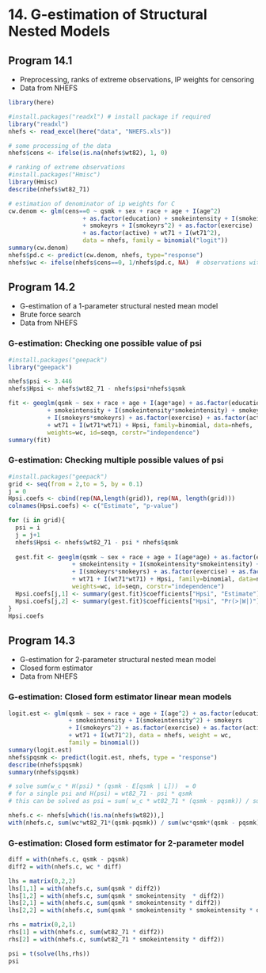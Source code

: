 # 14. G-estimation of Structural Nested Models{-}

## Program 14.1

- Preprocessing, ranks of extreme observations, IP weights for censoring
- Data from NHEFS

```r
library(here)
```

```r
#install.packages("readxl") # install package if required
library("readxl")
nhefs <- read_excel(here("data", "NHEFS.xls"))

# some processing of the data
nhefs$cens <- ifelse(is.na(nhefs$wt82), 1, 0)

# ranking of extreme observations
#install.packages("Hmisc")
library(Hmisc)
describe(nhefs$wt82_71)

# estimation of denominator of ip weights for C
cw.denom <- glm(cens==0 ~ qsmk + sex + race + age + I(age^2) 
                     + as.factor(education) + smokeintensity + I(smokeintensity^2) 
                     + smokeyrs + I(smokeyrs^2) + as.factor(exercise) 
                     + as.factor(active) + wt71 + I(wt71^2), 
                     data = nhefs, family = binomial("logit"))
summary(cw.denom)
nhefs$pd.c <- predict(cw.denom, nhefs, type="response")
nhefs$wc <- ifelse(nhefs$cens==0, 1/nhefs$pd.c, NA)  # observations with cens=1 only contribute to censoring models
```


## Program 14.2

- G-estimation of a 1-parameter structural nested mean model
- Brute force search
- Data from NHEFS


### G-estimation: Checking one possible value of psi
```r
#install.packages("geepack")
library("geepack")

nhefs$psi <- 3.446
nhefs$Hpsi <- nhefs$wt82_71 - nhefs$psi*nhefs$qsmk

fit <- geeglm(qsmk ~ sex + race + age + I(age*age) + as.factor(education)
           + smokeintensity + I(smokeintensity*smokeintensity) + smokeyrs
           + I(smokeyrs*smokeyrs) + as.factor(exercise) + as.factor(active)
           + wt71 + I(wt71*wt71) + Hpsi, family=binomial, data=nhefs,
           weights=wc, id=seqn, corstr="independence")
summary(fit)
```


### G-estimation: Checking multiple possible values of psi
```r
#install.packages("geepack")
grid <- seq(from = 2,to = 5, by = 0.1)
j = 0
Hpsi.coefs <- cbind(rep(NA,length(grid)), rep(NA, length(grid)))
colnames(Hpsi.coefs) <- c("Estimate", "p-value")

for (i in grid){
  psi = i
  j = j+1
  nhefs$Hpsi <- nhefs$wt82_71 - psi * nhefs$qsmk 
  
  gest.fit <- geeglm(qsmk ~ sex + race + age + I(age*age) + as.factor(education)
                  + smokeintensity + I(smokeintensity*smokeintensity) + smokeyrs
                  + I(smokeyrs*smokeyrs) + as.factor(exercise) + as.factor(active)
                  + wt71 + I(wt71*wt71) + Hpsi, family=binomial, data=nhefs,
                  weights=wc, id=seqn, corstr="independence")
  Hpsi.coefs[j,1] <- summary(gest.fit)$coefficients["Hpsi", "Estimate"]
  Hpsi.coefs[j,2] <- summary(gest.fit)$coefficients["Hpsi", "Pr(>|W|)"]
}
Hpsi.coefs
```

## Program 14.3

- G-estimation for 2-parameter structural nested mean model
- Closed form estimator
- Data from NHEFS

### G-estimation: Closed form estimator linear mean models #
```r
logit.est <- glm(qsmk ~ sex + race + age + I(age^2) + as.factor(education) 
                 + smokeintensity + I(smokeintensity^2) + smokeyrs 
                 + I(smokeyrs^2) + as.factor(exercise) + as.factor(active) 
                 + wt71 + I(wt71^2), data = nhefs, weight = wc, 
                 family = binomial())
summary(logit.est)
nhefs$pqsmk <- predict(logit.est, nhefs, type = "response")
describe(nhefs$pqsmk)
summary(nhefs$pqsmk)

# solve sum(w_c * H(psi) * (qsmk - E[qsmk | L]))  = 0
# for a single psi and H(psi) = wt82_71 - psi * qsmk
# this can be solved as psi = sum( w_c * wt82_71 * (qsmk - pqsmk)) / sum(w_c * qsmk * (qsmk - pqsmk))

nhefs.c <- nhefs[which(!is.na(nhefs$wt82)),]
with(nhefs.c, sum(wc*wt82_71*(qsmk-pqsmk)) / sum(wc*qsmk*(qsmk - pqsmk)))
```


### G-estimation: Closed form estimator for 2-parameter model
```r
diff = with(nhefs.c, qsmk - pqsmk)
diff2 = with(nhefs.c, wc * diff)

lhs = matrix(0,2,2)
lhs[1,1] = with(nhefs.c, sum(qsmk * diff2))
lhs[1,2] = with(nhefs.c, sum(qsmk * smokeintensity  * diff2))
lhs[2,1] = with(nhefs.c, sum(qsmk * smokeintensity * diff2))
lhs[2,2] = with(nhefs.c, sum(qsmk * smokeintensity * smokeintensity * diff2))

rhs = matrix(0,2,1)
rhs[1] = with(nhefs.c, sum(wt82_71 * diff2))
rhs[2] = with(nhefs.c, sum(wt82_71 * smokeintensity * diff2))

psi = t(solve(lhs,rhs))
psi
```